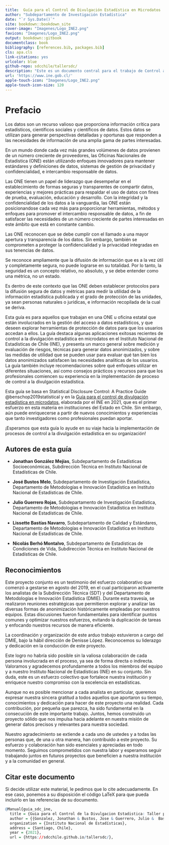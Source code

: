 ```yaml
--- 
title:  Guía para el Control de Divulgación Estadística en Microdatos
author: "Subdepartamento de Investigación Estadística"
date: "`r Sys.Date()`"
site: bookdown::bookdown_site
cover-image: "Imagenes/Logo_INE2.png"
favicon: "Imagenes/Logo_INE2.png"
output: bookdown::gitbook
documentclass: book
bibliography: [references.bib, packages.bib]
cls: apa.cls
link-citations: yes
urlcolor: blue
github-repo: sdcchile/tallersdc/
description: "Este es un documento central para el trabajo de Control a la Divulgación Estadística de Microdatos en el Instituto Nacional de Estadísticas de Chile."
url: 'https://www.ine.gob.cl/'
apple-touch-icon: "Imagenes/Logo_INE2.png"
apple-touch-icon-size: 120
---
```





# Prefacio
Los datos son un recurso valioso que proporciona información crítica para estadísticos, científicos sociales y científicos de datos. Estos datos se utilizan para generar perspectivas detalladas y oportunas que responden a las necesidades de información de una amplia gama de partes interesadas.

En un mundo donde cada vez más grandes volúmenes de datos provienen de un número creciente de proveedores, las Oficinas Nacionales de Estadística (ONE) están utilizando enfoques innovadores para mantener estándares y definiciones de datos, sistemas de gestión de privacidad y confidencialidad, e intercambio responsable de datos.

Las ONE tienen un papel de liderazgo que desempeñar en el establecimiento de formas seguras y transparentes de compartir datos, experiencias y mejores prácticas para respaldar el uso de datos con fines de prueba, evaluación, educación y desarrollo. Con la integridad y la confidencialidad de los datos a la vanguardia, las ONE están posicionandose cada vez más para proporcionar herramientas, métodos y enfoques para promover el intercambio responsable de datos, a fin de satisfacer las necesidades de un número creciente de partes interesadas en este ámbito que está en constante cambio.

Las ONE reconocen que se debe cumplir con el llamado a una mayor apertura y transparencia de los datos. Sin embargo, también se comprometen a proteger la confidencialidad y la privacidad integradas en sus tenencias de datos.

Se reconoce ampliamente que la difusión de información que es a la vez útil y completamente segura, no puede lograrse en su totalidad. Por lo tanto, la seguridad es un concepto relativo, no absoluto, y se debe entender como una métrica, no un estado.

Es dentro de este contexto que las ONE deben establecer protocolos para la difusión segura de datos y métricas para medir la utilidad de la información estadística publicada y el grado de protección de las unidades, ya sean personas naturales o jurídicas, e información recopilada de la cual se deriva.

Esta guía es para aquellos que trabajan en una ONE u oficina estatal que están involucrados en la gestión del acceso a datos estadísticos, y que deseen explorar herramientas de protección de datos para que los usuarios accedan a ellos. La guía destaca algunas aplicaciones exitosas recientes de control a la divulgación estadística en microdatos en el Instituto Nacional de Estadísticas de Chile (INE), y presenta un marco general sobre medición y evaluación de riesgos, técnicas para generar datos anonimizados, y sobre las medidas de utilidad que se pueden usar para evaluar qué tan bien los datos anonimizados satisfacen las necesidades analíticas de los usuarios. La guía también incluye recomendaciones sobre qué enfoques utilizar en diferentes situaciones, así como consejos prácticos y recursos para que los profesionales comiencen su experiencia en la implementación de proceso de control a la divulgación estadística.

Esta guía se basa en Statistical Disclosure Control: A Practice Guide @benschop2019statistical y en la [Guía para el control de divulgación estadística en microdatos](https://www.ine.gob.cl/docs/default-source/buenas-practicas/directrices-metodologicas/guias-y-orientaciones-metodologicas/documentos/gu%C3%ADa-control-divulgaci%C3%B3n-estad%C3%ADstica-microdatos.pdf?sfvrsn=b6bdd28f_2), elaborada por el INE en 2021, que es el primer esfuerzo en esta materia en instituciones del Estado en Chile. Sin embargo, aún puede enriquecerse a partir de nuevos conocimientos y experiencias que tanto investigadores como profesionales puedan aportar. 

¡Esperamos que esta guía lo ayude en su viaje hacia la implementación de procesos de control a la divulgación estadística en su organización!

## Autores de esta guía

 * **Jonathan González Mejías**, Subdepartamento de Estadísticas Socioeconómicas, Subdirección Técnica en Instituto Nacional de Estadísticas de Chile.

 * **José Bustos Melo**, Subdepartamento de Investigación Estadística, Departamento de Metodologías e Innovación Estadística en Instituto Nacional de Estadísticas de Chile.

 * **Julio Guerrero Rojas**, Subdepartamento de Investigación Estadística, Departamento de Metodologías e Innovación Estadística en Instituto Nacional de Estadísticas de Chile.

 * **Lissette Bastías Navarro**, Subdepartamento de Calidad y Estándares, Departamento de Metodologías e Innovación Estadística en Instituto Nacional de Estadísticas de Chile.

 * **Nicolás Berhó Montalvo**, Subdepartamento de Estadísticas de Condiciones de Vida, Subdirección Técnica en Instituto Nacional de Estadísticas de Chile.

## Reconocimientos

Este proyecto conjunto es un testimonio del esfuerzo colaborativo que comenzó a gestarse en agosto del 2019, en el cual participaron activamente los analistas de la Subdirección Técnica (SDT) y del Departamento de Metodologías e Innovación Estadística (DMIE). Durante esta travesía, se realizaron reuniones estratégicas que permitieron explorar y analizar las diversas formas de anonimización históricamente empleadas por nuestros equipos. Estas discusiones fueron fundamentales para identificar puntos comunes y optimizar nuestros esfuerzos, evitando la duplicación de tareas y enfocando nuestros recursos de manera eficiente.

La coordinación y organización de este arduo trabajo estuvieron a cargo del DMIE, bajo la hábil dirección de Denisse López. Reconocemos su liderazgo y dedicación en la conducción de este proyecto.

Este logro no habría sido posible sin la valiosa colaboración de cada persona involucrada en el proceso, ya sea de forma directa o indirecta. Valoramos y agradecemos profundamente a todos los miembros del equipo y a nuestro Instituto Nacional de Estadísticas (INE) en su conjunto. Sin duda, este es un esfuerzo colectivo que fortalece nuestra institución y enriquece nuestro compromiso con la excelencia en estadísticas.

Aunque no es posible mencionar a cada analista en particular, queremos expresar nuestra sincera gratitud a todos aquellos que aportaron su tiempo, conocimientos y dedicación para hacer de este proyecto una realidad. Cada contribución, por pequeña que parezca, ha sido fundamental en la consecución de este importante trabajo. Juntos, hemos construido un proyecto sólido que nos impulsa hacia adelante en nuestra misión de generar datos precisos y relevantes para nuestra sociedad.

Nuestro agradecimiento se extiende a cada uno de ustedes y a todas las personas que, de una u otra manera, han contribuido a este proyecto. Su esfuerzo y colaboración han sido esenciales y apreciadas en todo momento. Seguimos comprometidos con nuestra labor y esperamos seguir trabajando juntos en futuros proyectos que beneficien a nuestra institución y a la comunidad en general.

## Citar este documento

Si decide utilizar este material, le pedimos que lo cite adecuadamente. En ese caso, ponemos a su disposición el código LaTeX para que pueda incluirlo en las referencias de su documento.

```r
@Manual{guia_sdc_ine,
  title = {Guia para el Control de la Divulgacion Estadistica: Taller practico},
  author = {{Gonzalez, Jonathan & Bustos, Jose & Guerrero, Julio &  Bastias, Lissete & Berho, Nicolas}},
  organization = {Instituto Nacional de Estadísticas},
  address = {Santiago, Chile},
  year = {2021},
  url = {https://sdcchile.github.io/tallersdc/},
```



